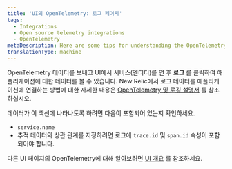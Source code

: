 ```yaml
---
title: 'UI의 OpenTelemetry: 로그 페이지'
tags:
  - Integrations
  - Open source telemetry integrations
  - OpenTelemetry
metaDescription: Here are some tips for understanding the OpenTelemetry logs page in the New Relic UI.
translationType: machine
---
```


OpenTelemetry 데이터를 보내고 UI에서 서비스(엔티티)를 연 후 **로그** 를 클릭하여 애플리케이션에 대한 데이터를 볼 수 있습니다. New Relic에서 로그 데이터를 애플리케이션에 연결하는 방법에 대한 자세한 내용은 [OpenTelemetry 및 로깅 설명서](/docs/more-integrations/open-source-telemetry-integrations/opentelemetry/best-practices/opentelemetry-best-practices-logs) 를 참조하십시오.

데이터가 이 섹션에 나타나도록 하려면 다음이 포함되어 있는지 확인하세요.

* `service.name`
* 추적 데이터와 상관 관계를 지정하려면 로그에 `trace.id` 및 `span.id` 속성이 포함되어야 합니다.

다른 UI 페이지의 OpenTelemetry에 대해 알아보려면 [UI 개요](/docs/more-integrations/open-source-telemetry-integrations/opentelemetry/view-your-data/opentelemetry-view-your-data) 를 참조하세요.